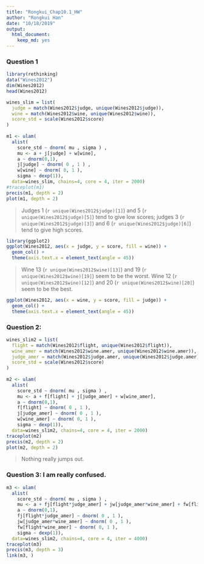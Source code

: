 ```yaml
---
title: "Rongkui_Chap10.1_HW"
author: "Rongkui Han"
date: "10/18/2019"
output: 
  html_document: 
    keep_md: yes
---
```


### Question 1   
```r
library(rethinking)
data("Wines2012")
dim(Wines2012)
head(Wines2012)
```

```r
wines_slim = list(
  judge = match(Wines2012$judge, unique(Wines2012$judge)),
  wine = match(Wines2012$wine, unique(Wines2012$wine)),
  score_std = scale(Wines2012$score)
)
  
m1 <- ulam(
  alist(
    score_std ~ dnorm( mu , sigma ) ,
    mu <- a + j[judge] + w[wine],
    a ~ dnorm(0,1),
    j[judge] ~ dnorm( 0 , 1 ) ,
    w[wine] ~ dnorm( 0, 1 ),
    sigma ~ dexp(1)),
  data=wines_slim, chains=4, core = 4, iter = 2000)
#traceplot(m1)
precis(m1, depth = 2)
plot(m1, depth = 2)
```

> Judges 1 (`r unique(Wines2012$judge)[1]`) and 5 (`r unique(Wines2012$judge)[5]`) tend to give low scores; judges 3 (`r unique(Wines2012$judge)[3]`) and 6 (`r unique(Wines2012$judge)[6]`) tend to give high scores. 

```r
library(ggplot2)
ggplot(Wines2012, aes(x = judge, y = score, fill = wine)) +
  geom_col() +
  theme(axis.text.x = element_text(angle = 45))
```

> Wine 13 (`r unique(Wines2012$wine)[13]`) and 19 (`r unique(Wines2012$wine)[19]`) seem to be the worst. Wine 12 (`r unique(Wines2012$wine)[12]`) and 20 (`r unique(Wines2012$wine)[20]`) seem to be the best.    

```r
ggplot(Wines2012, aes(x = wine, y = score, fill = judge)) +
  geom_col() +
  theme(axis.text.x = element_text(angle = 45))
```

### Question 2:   

```r
wines_slim2 = list(
  flight = match(Wines2012$flight, unique(Wines2012$flight)),
  wine_amer = match(Wines2012$wine.amer, unique(Wines2012$wine.amer)),
  judge_amer = match(Wines2012$judge.amer, unique(Wines2012$judge.amer)),
  score_std = scale(Wines2012$score)
)
  
m2 <- ulam(
  alist(
    score_std ~ dnorm( mu , sigma ) ,
    mu <- a + f[flight] + j[judge_amer] + w[wine_amer],
    a ~ dnorm(0,1),
    f[flight] ~ dnorm( 0 , 1 ),
    j[judge_amer] ~ dnorm( 0 , 1 ),
    w[wine_amer] ~ dnorm( 0, 1 ),
    sigma ~ dexp(1)),
  data=wines_slim2, chains=4, core = 4, iter = 2000)
traceplot(m2)
precis(m2, depth = 2)
plot(m2, depth = 2)
```

> Nothing really jumps out.   

### Question 3: I am really confused.    
```r
m3 <- ulam(
  alist(
    score_std ~ dnorm( mu , sigma ) ,
    mu <- a + fj[flight*judge_amer] + jw[judge_amer*wine_amer] + fw[flight*wine_amer],
    a ~ dnorm(0,1),
    fj[flight*judge_amer] ~ dnorm( 0 , 1 ),
    jw[judge_amer*wine_amer] ~ dnorm( 0 , 1 ),
    fw[flight*wine_amer] ~ dnorm( 0, 1 ),
    sigma ~ dexp(1)),
  data=wines_slim2, chains=4, core = 4, iter = 4000)
traceplot(m3)
precis(m3, depth = 3)
link(m3, )
```

